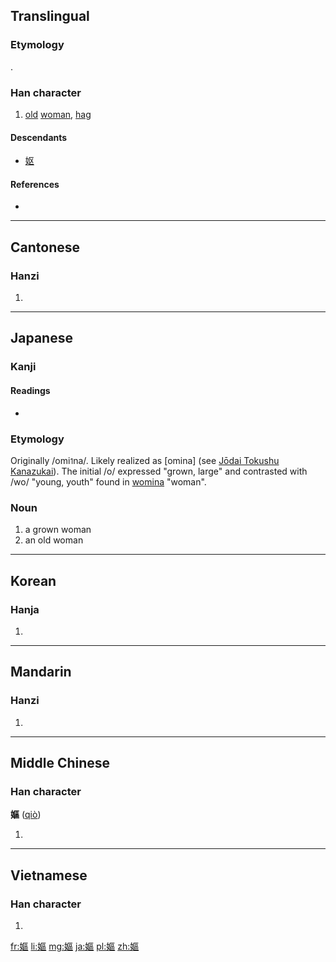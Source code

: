 {{also|妪}}
==Translingual==
{{Hani-forms|[[妪]]|嫗}}
===Etymology===
{{Han compound|女|t1=woman|區|ls=psc|c1=s|c2=p}}.

===Han character===
{{Han char|rn=38|rad=女|as=11|sn=14|four=4141<sub>6</sub>|canj=女尸口口 (VSRR)|ids=⿰[[女]][[區]]}}

# [[old]] [[woman]], [[hag]]

====Descendants====
* [[妪]]

====References====
* {{Han ref|kx=0269.230|dkj=06640|dj=0537.130|hdz=21076.040|uh=5AD7|ud=23255|bh=B9E1|bd=47585}}

----

==Cantonese==

===Hanzi===
{{yue-hanzi|jyut=[[jyu2]]|y=yu2|sim=妪}}

# {{defn|lang=yue|sort=女11}}

----

==Japanese==

===Kanji===
{{ja-kanji|grade=|rs=女11}}

====Readings====
* {{ja-readings|on=[[おう]] (ō), [[う]] (u)|kun=[[おうな]] (ouna), [[あたためる]] (atatameru)}}

===Etymology===
Originally /omi<small>1</small>na/. Likely realized as [omina] (see [[w:Jōdai Tokushu Kanazukai|Jōdai Tokushu Kanazukai]]). The initial /o/ expressed "grown, large" and contrasted with /wo/ "young, youth" found in [[女|womina]] "woman".

===Noun===
{{ja-noun|おみな}}

# a grown woman
# an old woman

----

==Korean==

===Hanja===
{{ko-hanja|hangeul=구|rv=gu|mr=ku}}

# {{defn|lang=ko|sort=女11}}

----

==Mandarin==

===Hanzi===
{{cmn-hanzi|sim=妪|pin=[[yǔ]] ([[yu3]]), [[yù]] ([[yu4]])|wg=yü<sup>3</sup>, yü<sup>4</sup>}}

# {{defn|lang=cmn|sort=女11}}

----

==Middle Chinese==

===Han character===
'''嫗''' ([[qiò]])

# {{defn|lang=zhx-mid|sort=女11}}

----

==Vietnamese==

===Han character===
{{vi-hantu|[[ẩu]]|rs=女11}}

# {{defn|lang=vi|sort=女11}}

[[fr:嫗]]
[[li:嫗]]
[[mg:嫗]]
[[ja:嫗]]
[[pl:嫗]]
[[zh:嫗]]